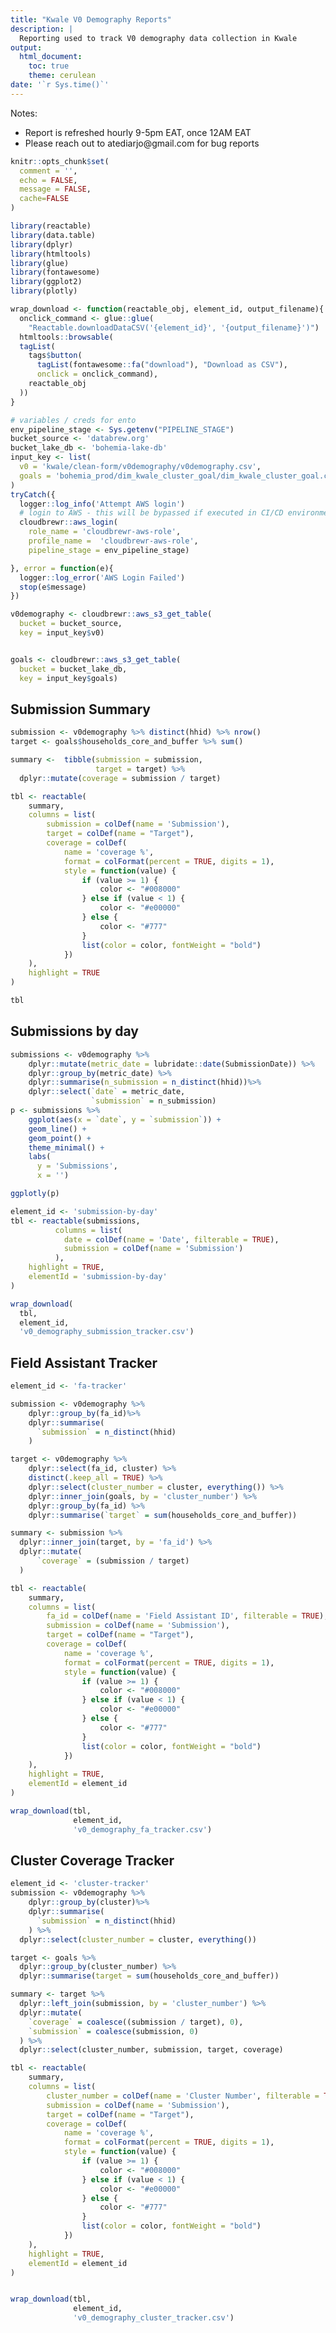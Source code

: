 ```yaml
---
title: "Kwale V0 Demography Reports"
description: |
  Reporting used to track V0 demography data collection in Kwale
output:
  html_document:
    toc: true
    theme: cerulean
date: '`r Sys.time()`'
---
```


Notes:

- Report is refreshed hourly 9-5pm EAT, once 12AM EAT
- Please reach out to atediarjo@gmail.com for bug reports

```r
knitr::opts_chunk$set(
  comment = '', 
  echo = FALSE,
  message = FALSE,
  cache=FALSE
)
```

```r
library(reactable)
library(data.table)
library(dplyr)
library(htmltools)
library(glue)
library(fontawesome)
library(ggplot2)
library(plotly)
```

```r

wrap_download <- function(reactable_obj, element_id, output_filename){
  onclick_command <- glue::glue(
    "Reactable.downloadDataCSV('{element_id}', '{output_filename}')")
  htmltools::browsable(
  tagList(
    tags$button(
      tagList(fontawesome::fa("download"), "Download as CSV"),
      onclick = onclick_command),
    reactable_obj
  ))
}
```


```r
# variables / creds for ento
env_pipeline_stage <- Sys.getenv("PIPELINE_STAGE")
bucket_source <- 'databrew.org'
bucket_lake_db <- 'bohemia-lake-db'
input_key <- list(
  v0 = 'kwale/clean-form/v0demography/v0demography.csv',
  goals = 'bohemia_prod/dim_kwale_cluster_goal/dim_kwale_cluster_goal.csv'
)
tryCatch({
  logger::log_info('Attempt AWS login')
  # login to AWS - this will be bypassed if executed in CI/CD environment
  cloudbrewr::aws_login(
    role_name = 'cloudbrewr-aws-role',
    profile_name =  'cloudbrewr-aws-role',
    pipeline_stage = env_pipeline_stage)

}, error = function(e){
  logger::log_error('AWS Login Failed')
  stop(e$message)
})
```
```r
v0demography <- cloudbrewr::aws_s3_get_table(
  bucket = bucket_source,
  key = input_key$v0)


goals <- cloudbrewr::aws_s3_get_table(
  bucket = bucket_lake_db,
  key = input_key$goals)
```


## Submission Summary
```r
submission <- v0demography %>% distinct(hhid) %>% nrow()
target <- goals$households_core_and_buffer %>% sum()

summary <-  tibble(submission = submission,
                   target = target) %>%
  dplyr::mutate(coverage = submission / target)

tbl <- reactable(
    summary,
    columns = list(
        submission = colDef(name = 'Submission'),
        target = colDef(name = "Target"),
        coverage = colDef(
            name = 'coverage %',
            format = colFormat(percent = TRUE, digits = 1),
            style = function(value) {
                if (value >= 1) {
                    color <- "#008000"
                } else if (value < 1) {
                    color <- "#e00000"
                } else {
                    color <- "#777"
                }
                list(color = color, fontWeight = "bold")
            })
    ),
    highlight = TRUE
)

tbl
```


## Submissions by day
```r
submissions <- v0demography %>% 
    dplyr::mutate(metric_date = lubridate::date(SubmissionDate)) %>% 
    dplyr::group_by(metric_date) %>% 
    dplyr::summarise(n_submission = n_distinct(hhid))%>%
    dplyr::select(`date` = metric_date,
                  `submission` = n_submission)
p <- submissions %>%
    ggplot(aes(x = `date`, y = `submission`)) +
    geom_line() +
    geom_point() + 
    theme_minimal() +
    labs(
      y = 'Submissions', 
      x = '')

ggplotly(p)
```

```r
element_id <- 'submission-by-day'
tbl <- reactable(submissions,
          columns = list(
            date = colDef(name = 'Date', filterable = TRUE),
            submission = colDef(name = 'Submission')
          ),
    highlight = TRUE,
    elementId = 'submission-by-day'
)

wrap_download(
  tbl, 
  element_id,
  'v0_demography_submission_tracker.csv')
```


## Field Assistant Tracker
```r
element_id <- 'fa-tracker'

submission <- v0demography %>% 
    dplyr::group_by(fa_id)%>%
    dplyr::summarise(
      `submission` = n_distinct(hhid)
    )

target <- v0demography %>% 
    dplyr::select(fa_id, cluster) %>% 
    distinct(.keep_all = TRUE) %>% 
    dplyr::select(cluster_number = cluster, everything()) %>%
    dplyr::inner_join(goals, by = 'cluster_number') %>% 
    dplyr::group_by(fa_id) %>% 
    dplyr::summarise(`target` = sum(households_core_and_buffer))

summary <- submission %>%
  dplyr::inner_join(target, by = 'fa_id') %>%
  dplyr::mutate(
      `coverage` = (submission / target)
  )

tbl <- reactable(
    summary,
    columns = list(
        fa_id = colDef(name = 'Field Assistant ID', filterable = TRUE),
        submission = colDef(name = 'Submission'),
        target = colDef(name = "Target"),
        coverage = colDef(
            name = 'coverage %',
            format = colFormat(percent = TRUE, digits = 1),
            style = function(value) {
                if (value >= 1) {
                    color <- "#008000"
                } else if (value < 1) {
                    color <- "#e00000"
                } else {
                    color <- "#777"
                }
                list(color = color, fontWeight = "bold")
            })
    ),
    highlight = TRUE,
    elementId = element_id
)

wrap_download(tbl, 
              element_id, 
              'v0_demography_fa_tracker.csv')

```


## Cluster Coverage Tracker

```r
element_id <- 'cluster-tracker'
submission <- v0demography %>% 
    dplyr::group_by(cluster)%>%
    dplyr::summarise(
      `submission` = n_distinct(hhid)
    ) %>% 
  dplyr::select(cluster_number = cluster, everything())

target <- goals %>%
  dplyr::group_by(cluster_number) %>%
  dplyr::summarise(target = sum(households_core_and_buffer))

summary <- target %>%
  dplyr::left_join(submission, by = 'cluster_number') %>%
  dplyr::mutate(
    `coverage` = coalesce((submission / target), 0),
    `submission` = coalesce(submission, 0)
  ) %>% 
  dplyr::select(cluster_number, submission, target, coverage)

tbl <- reactable(
    summary,
    columns = list(
        cluster_number = colDef(name = 'Cluster Number', filterable = TRUE),
        submission = colDef(name = 'Submission'),
        target = colDef(name = "Target"),
        coverage = colDef(
            name = 'coverage %',
            format = colFormat(percent = TRUE, digits = 1),
            style = function(value) {
                if (value >= 1) {
                    color <- "#008000"
                } else if (value < 1) {
                    color <- "#e00000"
                } else {
                    color <- "#777"
                }
                list(color = color, fontWeight = "bold")
            })
    ),
    highlight = TRUE,
    elementId = element_id
)


wrap_download(tbl, 
              element_id, 
              'v0_demography_cluster_tracker.csv')
```
